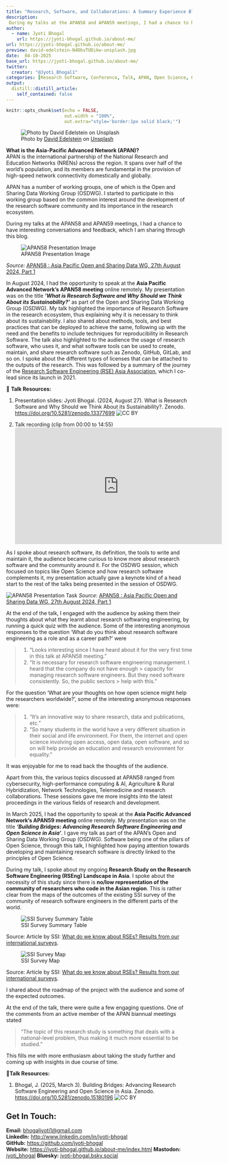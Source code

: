 ```yaml
---
title: "Research, Software, and Collaborations: A Summary Experience Blog of APAN58 and APAN59"
description: 
 During my talks at the APAN58 and APAN59 meetings, I had a chance to have interesting conversations and feedback, which I am sharing through this blog.
author:
  - name: Jyoti Bhogal
    url: https://jyoti-bhogal.github.io/about-me/
url: https://jyoti-bhogal.github.io/about-me/
preview: david-edelstein-N4DbvTUDikw-unsplash.jpg
date:  04-10-2025
base_url: https://jyoti-bhogal.github.io/about-me/
twitter:
  creator: "@Jyoti_Bhogal1"
categories: [Research Software, Conference, Talk, APAN, Open Science, Open Source] 
output:
  distill::distill_article:
    self_contained: false
---
```


```r
knitr::opts_chunk$set(echo = FALSE,
                      out.width = "100%",
                      out.extra="style='border:1px solid black;'")

```

![Photo by [David Edelstein](https://unsplash.com/@jlhopes?utm_content=creditCopyText&utm_medium=referral&utm_source=unsplash) on [Unsplash](https://unsplash.com/photos/mount-fuji-japan-N4DbvTUDikw?utm_content=creditCopyText&utm_medium=referral&utm_source=unsplash)](david-edelstein-N4DbvTUDikw-unsplash.jpg)  
  


**What is the Asia-Pacific Advanced Network (APAN)?**  
APAN is the international partnership of the National Research and Education Networks (NRENs) across the region. It spans over half of the world’s population, and its members are fundamental in the provision of high-speed network connectivity domestically and globally.

APAN has a number of working groups, one of which is the Open and Sharing Data Working Group (OSDWG). I started to participate in this working group based on the common interest around the development of the research software community and its importance in the research ecosystem.  
   
During my talks at the APAN58 and APAN59 meetings, I had a chance to have interesting conversations and feedback, which I am sharing through this blog.

![APAN58 Presentation Image](APAN58_talk_image_1_software_sustainability_methods.png)  

*Source:* [APAN58 : Asia Pacific Open and Sharing Data WG, 27th August 2024, Part 1](https://www.youtube.com/watch?v=giTd8lN88KQ) 

In August 2024, I had the opportunity to speak at the **Asia Pacific Advanced Network’s APAN58 meeting** online remotely. My presentation was on the title ***‘What is Research Software and Why Should we Think About its Sustainability?’*** as part of the Open and Sharing Data Working Group (OSDWG). My talk highlighted the importance of Research Software in the research ecosystem, thus explaining why it is necessary to think about its sustainability. I also shared about methods, tools, and best practices that can be deployed to achieve the same, following up with the need and the benefits to include techniques for reproducibility in Research Software. The talk also highlighted to the audience the usage of research software, who uses it, and what software tools can be used to create, maintain, and share research software such as Zenodo, GitHub, GitLab, and so on. I spoke about the different types of licenses that can be attached to the outputs of the research. This was followed by a summary of the journey of the [Research Software Engineering (RSE) Asia Association](https://rse-asia.github.io/RSE_Asia/), which I co-lead since its launch in 2021\.

🔑 **Talk Resources:** 

1. Presentation slides: Jyoti Bhogal. (2024, August 27). What is Research Software and Why Should we Think About its Sustainability?. Zenodo. [https://doi.org/10.5281/zenodo.13377699](https://doi.org/10.5281/zenodo.13377699) ![CC BY](cc_by_logo.png)  

2. Talk recording (clip from 00:00 to 14:55) 
<iframe width="560" height="315" src="https://www.youtube.com/embed/giTd8lN88KQ?si=7P9Tu7Kj90rscXgm&amp;start=1" title="YouTube video player" frameborder="0" allow="accelerometer; autoplay; clipboard-write; encrypted-media; gyroscope; picture-in-picture; web-share" referrerpolicy="strict-origin-when-cross-origin" allowfullscreen></iframe>

As I spoke about research software, its definition, the tools to write and maintain it, the audience became curious to know more about research software and the community around it. For the OSDWG session, which focused on topics like Open Science and how research software complements it, my presentation actually gave a keynote kind of a head start to the rest of the talks being presented in the session of OSDWG. 

![APAN58 Presentation Task](APAN58_talk_image_2_task.png)
*Source*: [APAN58 : Asia Pacific Open and Sharing Data WG, 27th August 2024, Part 1](https://www.youtube.com/watch?v=giTd8lN88KQ) 

At the end of the talk, I engaged with the audience by asking them their thoughts about what they learnt about research softwaring engineering, by running a quick quiz with the audience. Some of the interesting anonymous responses to the question ‘What do you think about research software engineering as a role and as a career path?’ were

>1. “Looks interesting since I have heard about it for the very first time in this talk at APAN58 meeting.”
2. “It is necessary for research software engineering management. I heard that the company do not have enough > capacity for managing research software engineers. But they need software consistently. So, the public sectors > help with this.”

For the question ‘What are your thoughts on how open science might help the researchers worldwide?’, some of the interesting anonymous responses were:

>1. “It's an innovative way to share research, data and publications, etc.”  
2. “So many students in the world have a very different situation in their social and life environment. For them, the internet and open science involving open access, open data, open software, and so on will help provide an education and research environment for equality.”

It was enjoyable for me to read back the thoughts of the audience.

Apart from this, the various topics discussed at APAN58 ranged from cybersecurity, high-performance computing & AI, Agriculture & Rural Hybridization, Network Technologies, Telemedicine and research collaborations. These sessions gave me more insights into the latest proceedings in the various fields of research and development.

In March 2025, I had the opportunity to speak at the **Asia Pacific Advanced Network’s APAN59 meeting** online remotely. My presentation was on the title ***‘Building Bridges: Advancing Research Software Engineering and Open Science in Asia’***. I gave my talk as part of the APAN’s Open and Sharing Data Working Group (OSDWG). Software being one of the pillars of Open Science, through this talk, I highlighted how paying attention towards developing and maintaining research software is directly linked to the principles of Open Science.

During my talk, I spoke about my ongoing **Research Study on the Research Software Engineering (RSEng) Landscape in Asia**. I spoke about the necessity of this study since there is **no/low representation of the community of researchers who code in the Asian region**. This is rather clear from the maps of the outcomes of the existing SSI survey of the community of research software engineers in the different parts of the world.

![SSI Survey Summary Table](ssi_survey_summary_table.png)

Source: Article by SSI: [What do we know about RSEs? Results from our international surveys](https://www.software.ac.uk/blog/what-do-we-know-about-rses-results-our-international-surveys).  

![SSI Survey Map](ssi_survey_map.png)  

Source: Article by SSI: [What do we know about RSEs? Results from our international surveys](https://www.software.ac.uk/blog/what-do-we-know-about-rses-results-our-international-surveys).

I shared about the roadmap of the project with the audience and some of the expected outcomes.

At the end of the talk, there were quite a few engaging questions. One of the comments from an active member of the APAN biannual meetings stated

>“The topic of this research study is something that deals with a national-level problem, thus making it much more essential to be studied.”

This fills me with more enthusiasm about taking the study further and coming up with insights in due course of time.

🔑**Talk Resources:**

1. Bhogal, J. (2025, March 3). Building Bridges: Advancing Research Software Engineering and Open Science in Asia. Zenodo. [https://doi.org/10.5281/zenodo.15180196](https://doi.org/10.5281/zenodo.15180196)  ![CC BY](cc_by_logo.png) 


## Get In Touch:

**Email:** [bhogaljyoti1@gmail.com](mailto:bhogaljyoti1@gmail.com)   
**LinkedIn:** [http://www.linkedin.com/in/jyoti-bhogal](http://www.linkedin.com/in/jyoti-bhogal)  
**GitHub:** [https://github.com/jyoti-bhogal](https://github.com/jyoti-bhogal)   
**Website:** [https://jyoti-bhogal.github.io/about-me/index.html](https://jyoti-bhogal.github.io/about-me/index.html) 
**Mastodon:** [jyoti_bhogal](https://mastodon.social/@jyoti_bhogal)
**Bluesky:** [jyoti-bhogal.bsky.social](https://bsky.app/profile/jyoti-bhogal.bsky.social)


